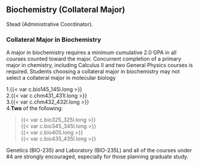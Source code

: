 ## Biochemistry (Collateral Major) {#sec-biochemistry}

Stead (Administrative Coordinator).

### Collateral Major in Biochemistry

A major in biochemistry requires a minimum cumulative 2.0 GPA in all courses counted toward the major.
Concurrent completion of a primary major in chemistry, including Calculus II and two General Physics courses is required. Students choosing a collateral major in biochemistry may not select a collateral major in molecular biology

1.{{< var c.bio145_145l.long >}}  
2.{{< var c.chm431_431l.long >}}  
3.{{< var c.chm432_432l.long >}}  
4.**Two** of the following:

> {{< var c.bio325_325l.long >}}  
> {{< var c.bio345_345l.long >}}  
> {{< var c.bio405.long >}}  
> {{< var c.bio435_435l.long >}}  

Genetics (BIO-235) and Laboratory (BIO-235L) and all of the courses under #4 are strongly encouraged, especially for those planning graduate study.
